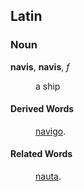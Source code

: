 ==Latin==
===Noun===
'''navis''', '''navis''', ''f''

: a ship
====Derived Words====
: [[navigo]].

====Related Words====
: [[nauta]].